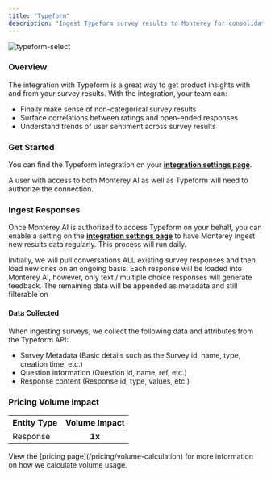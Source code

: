 ```yaml
---
title: "Typeform"
description: "Ingest Typeform survey results to Monterey for consolidation and analysis"
---
```


![typeform-select](/images/typeform-select.png)

### Overview

The integration with Typeform is a great way to get product insights with and from your survey results. With the integration, your team can:

- Finally make sense of non-categorical survey results
- Surface correlations between ratings and open-ended responses
- Understand trends of user sentiment across survey results

### Get Started

You can find the Typeform integration on your **[integration settings page](https://app.monterey.ai/w/default/settings/integrations/Typeform)**.

A user with access to both Monterey AI as well as Typeform will need to authorize the connection.

<Steps>
  <Step title='Go to "Settings"' />
  <Step title='Click "Integrations" in the navigation menu' />
  <Step title='Click "Typeform"' />
  <Step title='Click "Connect"' />
  <Step title="If necessary, log in to Typeform using the appropriate account" />
  <Step title="Review and approve the permissions requested" />
  <Step title="Once confirmed, you will be returned to Monterey AI, where you can toggle on survey ingestion" />
</Steps>

### Ingest Responses

Once Monterey AI is authorized to access Typeform on your behalf, you can enable a setting on the **[integration settings page](https://app.monterey.ai/w/default/settings/integrations/Typeform)** to have Monterey ingest new results data regularly. This process will run daily.

Initially, we will pull conversations ALL existing survey responses and then load new ones on an ongoing basis. Each response will be loaded into Monterey AI, however, only text / multiple choice responses will generate feedback. The remaining data will be appended as metadata and still filterable on

#### Data Collected

When ingesting surveys, we collect the following data and attributes from the Typeform API:

- Survey Metadata (Basic details such as the Survey id, name, type, creation time, etc.)
- Question information (Question id, name, ref, etc.)
- Response content (Response id, type, values, etc.)

### Pricing Volume Impact

| Entity Type | Volume Impact |
| :---------- | :-----------: |
| Response    |    **1x**     |

<Info>
  View the [pricing page](/pricing/volume-calculation) for more information on
  how we calculate volume usage.
</Info>
